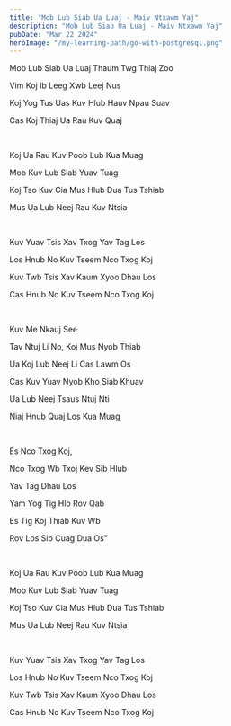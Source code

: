```yaml
---
title: "Mob Lub Siab Ua Luaj - Maiv Ntxawm Yaj"
description: "Mob Lub Siab Ua Luaj - Maiv Ntxawm Yaj"
pubDate: "Mar 22 2024"
heroImage: "/my-learning-path/go-with-postgresql.png"
---
```


Mob Lub Siab Ua Luaj Thaum Twg Thiaj Zoo

Vim Koj Ib Leeg Xwb Leej Nus

Koj Yog Tus Uas Kuv Hlub Hauv Npau Suav

Cas Koj Thiaj Ua Rau Kuv Quaj

<br />

Koj Ua Rau Kuv Poob Lub Kua Muag

Mob Kuv Lub Siab Yuav Tuag

Koj Tso Kuv Cia Mus Hlub Dua Tus Tshiab

Mus Ua Lub Neej Rau Kuv Ntsia

<br />

Kuv Yuav Tsis Xav Txog Yav Tag Los

Los Hnub No Kuv Tseem Nco Txog Koj

Kuv Twb Tsis Xav Kaum Xyoo Dhau Los

Cas Hnub No Kuv Tseem Nco Txog Koj

<br />

Kuv Me Nkauj See

Tav Ntuj Li No, Koj Mus Nyob Thiab

Ua Koj Lub Neej Li Cas Lawm Os

Cas Kuv Yuav Nyob Kho Siab Khuav

Ua Lub Neej Tsaus Ntuj Nti

Niaj Hnub Quaj Los Kua Muag

<br />

Es Nco Txog Koj,

Nco Txog Wb Txoj Kev Sib Hlub

Yav Tag Dhau Los

Yam Yog Tig Hlo Rov Qab

Es Tig Koj Thiab Kuv Wb

Rov Los Sib Cuag Dua Os"

<br />

Koj Ua Rau Kuv Poob Lub Kua Muag

Mob Kuv Lub Siab Yuav Tuag

Koj Tso Kuv Cia Mus Hlub Dua Tus Tshiab

Mus Ua Lub Neej Rau Kuv Ntsia

<br />

Kuv Yuav Tsis Xav Txog Yav Tag Los

Los Hnub No Kuv Tseem Nco Txog Koj

Kuv Twb Tsis Xav Kaum Xyoo Dhau Los

Cas Hnub No Kuv Tseem Nco Txog Koj
